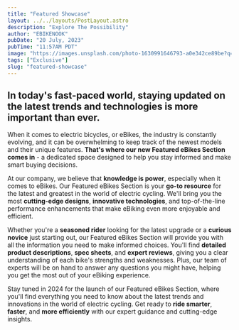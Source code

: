 ```yaml
---
title: "Featured Showcase"
layout: ../../layouts/PostLayout.astro
description: "Explore The Possibility"
author: "EBIKENOOK"
pubDate: "20 July, 2023"
pubTime: "11:57AM PDT"
image: "https://images.unsplash.com/photo-1630991646793-a0e342ce89be?q=80&w=1169&auto=format&fit=crop&ixlib=rb-4.0.3&ixid=M3wxMjA3fDB8MHxwaG90by1wYWdlfHx8fGVufDB8fHx8fA%3D%3D"
tags: ["Exclusive"]
slug: "featured-showcase"
---
```


## In today's fast-paced world, staying updated on the latest trends and technologies is more important than ever.

When it comes to electric bicycles, or eBikes, the industry is constantly evolving, and it can be overwhelming to keep track of the newest models and their unique features. **That's where our new Featured eBikes Section comes in** - a dedicated space designed to help you stay informed and make smart buying decisions.

At our company, we believe that **knowledge is power**, especially when it comes to eBikes. Our Featured eBikes Section is your **go-to resource** for the latest and greatest in the world of electric cycling. We'll bring you the most **cutting-edge designs**, **innovative technologies**, and top-of-the-line performance enhancements that make eBiking even more enjoyable and efficient.

Whether you're a **seasoned rider** looking for the latest upgrade or a **curious novice** just starting out, our Featured eBikes Section will provide you with all the information you need to make informed choices. You'll find **detailed product descriptions**, **spec sheets**, and **expert reviews**, giving you a clear understanding of each bike's strengths and weaknesses. Plus, our team of experts will be on hand to answer any questions you might have, helping you get the most out of your eBiking experience.

Stay tuned in 2024 for the launch of our Featured eBikes Section, where you'll find everything you need to know about the latest trends and innovations in the world of electric cycling. Get ready to **ride smarter**, **faster**, and **more efficiently** with our expert guidance and cutting-edge insights.
